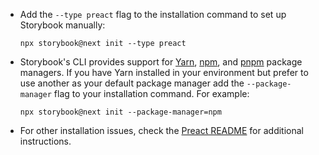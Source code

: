 - Add the `--type preact` flag to the installation command to set up Storybook manually:

  ```shell
  npx storybook@next init --type preact
  ```

- Storybook's CLI provides support for [Yarn](https://yarnpkg.com/), [npm](https://www.npmjs.com/), and [pnpm](https://pnpm.io/) package managers. If you have Yarn installed in your environment but prefer to use another as your default package manager add the `--package-manager` flag to your installation command. For example:

  ```shell
  npx storybook@next init --package-manager=npm
  ```

- For other installation issues, check the [Preact README](https://github.com/storybookjs/storybook/tree/next/code/frameworks/preact-webpack5) for additional instructions.
